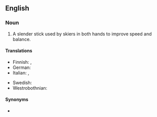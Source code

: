 ==English==
{{wikipedia}}

===Noun===
{{en-noun}}

# A slender stick used by skiers in both hands to improve speed and balance.

====Translations====
{{trans-top|a slender stick used by skiers}}
* Finnish: {{t+|fi|hiihtosauva}}, {{t+|fi|suksisauva}}
* German: {{t+|de|Skistock|m}}
* Italian: {{t|it|bastone da sci}}, {{t|it|racchetta da sci|f}}
{{trans-mid}}
* Swedish: {{t+|sv|skidstav|c}}
* Westrobothnian: {{t|gmq-bot|rännstav|m}}
{{trans-bottom}}

====Synonyms====
* {{l|en|ski stick}}